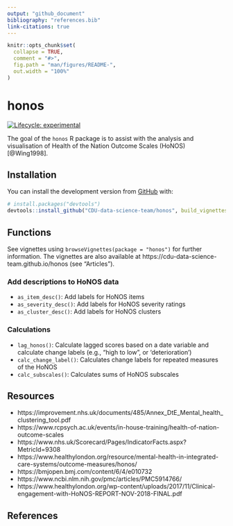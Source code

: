 ```yaml
---
output: "github_document"
bibliography: "references.bib"
link-citations: true
---
```


<!-- README.md is generated from README.Rmd. Please edit that file -->

```r
knitr::opts_chunk$set(
  collapse = TRUE,
  comment = "#>",
  fig.path = "man/figures/README-",
  out.width = "100%"
)
```

# honos

<!-- badges: start -->

[![Lifecycle: experimental](https://img.shields.io/badge/lifecycle-experimental-orange.svg)](https://www.tidyverse.org/lifecycle/#experimental)

<!-- badges: end -->

The goal of the `honos` R package is to assist with the analysis and visualisation of Health of the Nation Outcome Scales (HoNOS) [@Wing1998].

## Installation

You can install the development version from [GitHub](https://github.com/) with:

``` r
# install.packages("devtools")
devtools::install_github("CDU-data-science-team/honos", build_vignettes = TRUE)
```

## Functions

See vignettes using `browseVignettes(package = "honos")` for further information.
The vignettes are also available at https://cdu-data-science-team.github.io/honos (see "Articles").

### Add descriptions to HoNOS data

- `as_item_desc()`: Add labels for HoNOS items
- `as_severity_desc()`: Add labels for HoNOS severity ratings
- `as_cluster_desc()`: Add labels for HoNOS clusters

### Calculations

- `lag_honos()`: Calculate lagged scores based on a date variable and calculate change labels (e.g., "high to low", or 'deterioration')
- `calc_change_label()`: Calculates change labels for repeated measures of the HoNOS
- `calc_subscales()`: Calculates sums of HoNOS subscales

## Resources

- https://improvement.nhs.uk/documents/485/Annex_DtE_Mental_health_clustering_tool.pdf
- https://www.rcpsych.ac.uk/events/in-house-training/health-of-nation-outcome-scales
- https://www.nhs.uk/Scorecard/Pages/IndicatorFacts.aspx?MetricId=9308
- https://www.healthylondon.org/resource/mental-health-in-integrated-care-systems/outcome-measures/honos/
- https://bmjopen.bmj.com/content/6/4/e010732
- https://www.ncbi.nlm.nih.gov/pmc/articles/PMC5914766/
- https://www.healthylondon.org/wp-content/uploads/2017/11/Clinical-engagement-with-HoNOS-REPORT-NOV-2018-FINAL.pdf

## References
